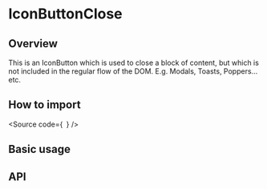 

<Meta of={Stories} />

# IconButtonClose

## Overview

This is an IconButton which is used to close a block of content, but which is
not included in the regular flow of the DOM. E.g. Modals, Toasts,
Poppers... etc.

## How to import

<Source
  code={`
`}
/>

## Basic usage

<Canvas of={Stories.Base} />

## API

<ArgTypes of={Stories} />
